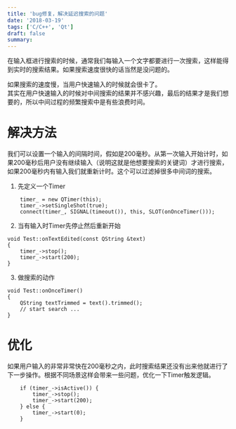 ```yaml
---
title: 'bug修复，解决延迟搜索的问题'
date: '2018-03-19'
tags: ['C/C++', 'Qt']
draft: false
summary: 
---
```


在输入框进行搜索的时候，通常我们每输入一个文字都要进行一次搜索，这样能得到实时的搜索结果。如果搜索速度很快的话当然是没问题的。

如果搜索的速度慢，当用户快速输入的时候就会很卡了。  
其实在用户快速输入的时候对中间搜索的结果并不感兴趣，最后的结果才是我们想要的，所以中间过程的频繁搜索中是有些浪费时间。

# 解决方法
我们可以设置一个输入的间隔时间，假如是200毫秒。从第一次输入开始计时，如果200毫秒后用户没有继续输入（说明这就是他想要搜索的关键词）才进行搜索，如果200毫秒内有输入我们就重新计时。这个可以过滤掉很多中间词的搜索。

1. 先定义一个Timer
```
    timer_ = new QTimer(this);
    timer_->setSingleShot(true);
    connect(timer_, SIGNAL(timeout()), this, SLOT(onOnceTimer()));
```

2. 当有输入时Timer先停止然后重新开始
```
void Test::onTextEdited(const QString &text)
{
	timer_->stop();
	timer_->start(200);
}
```

3. 做搜索的动作
```
void Test::onOnceTimer()
{
    QString textTrimmed = text().trimmed();
    // start search ...
}
```

# 优化
如果用户输入的非常非常快在200毫秒之内，此时搜索结果还没有出来他就进行了下一步操作。根据不同场景这样会带来一些问题，优化一下Timer触发逻辑。
```
	if (timer_->isActive()) {
		timer_->stop();
		timer_->start(200);
	} else {
		timer_->start(0);
	}
```